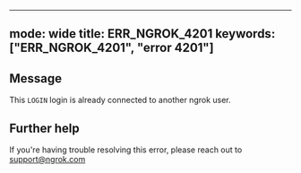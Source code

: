 
---
mode: wide
title: ERR_NGROK_4201
keywords: ["ERR_NGROK_4201", "error 4201"]
---

## Message
This `LOGIN` login is already connected to another ngrok user.




## Further help
If you're having trouble resolving this error, please reach out to [support@ngrok.com](mailto:support@ngrok.com?subject=Help%20with%20ERR_NGROK_4201)

